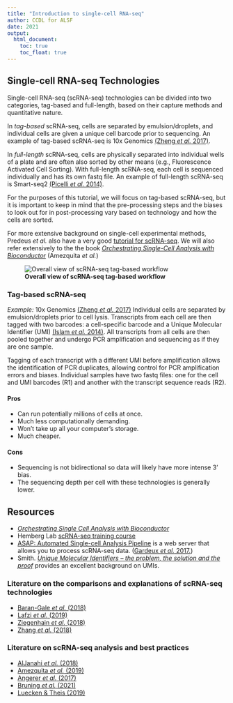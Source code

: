 ```yaml
---
title: "Introduction to single-cell RNA-seq"
author: CCDL for ALSF
date: 2021
output:
  html_document:
    toc: true
    toc_float: true
---
```


## Single-cell RNA-seq Technologies

Single-cell RNA-seq (scRNA-seq) technologies can be divided into two categories, tag-based and full-length, based on their capture methods and quantitative nature.

In *tag-based* scRNA-seq, cells are separated by emulsion/droplets, and individual cells are given a unique cell barcode prior to sequencing.
An example of tag-based scRNA-seq is 10x Genomics [(Zheng _et al._ 2017)](https://www.ncbi.nlm.nih.gov/pubmed/28091601).

In *full-length* scRNA-seq, cells are physically separated into individual wells of a plate and are often also sorted by other means (e.g., Fluorescence Activated Cell Sorting).
With full-length scRNA-seq, each cell is sequenced individually and has its own fastq file.
An example of full-length scRNA-seq is Smart-seq2 [(Picelli _et al._ 2014)](https://www.nature.com/articles/nprot.2014.006).

For the purposes of this tutorial, we will focus on tag-based scRNA-seq, but it is important to keep in mind that the pre-processing steps and the biases to look out for in post-processing vary based on technology and how the cells are sorted.

For more extensive background on single-cell experimental methods, Predeus _et al._ also have a very good [tutorial for scRNA-seq](https://www.singlecellcourse.org).
We will also refer extensively to the the book [_Orchestrating Single-Cell Analysis with Bioconductor_](https://bioconductor.org/books/release/OSCA/) (Amezquita _et al._)

![**Overall view of scRNA-seq tag-based workflow**](diagrams/roadmap_single_overview.png)

### Tag-based scRNA-seq

*Example:* 10x Genomics [(Zheng _et al._ 2017)](https://www.ncbi.nlm.nih.gov/pubmed/28091601)
Individual cells are separated by emulsion/droplets prior to cell lysis.
Transcripts from each cell are then tagged with two barcodes: a cell-specific barcode and a Unique Molecular Identifier (UMI) [(Islam _et al._ 2014)](http://www.nature.com/doifinder/10.1038/nmeth.2772).
All transcripts from all cells are then pooled together and undergo PCR amplification and sequencing as if they are one sample.

Tagging of each transcript with a different UMI before amplification allows the identification of PCR duplicates, allowing control for PCR amplification errors and biases.
Individual samples have two fastq files: one for the cell and UMI barcodes (R1) and another with the transcript sequence reads (R2).

#### Pros

- Can run potentially millions of cells at once.
- Much less computationally demanding.
- Won't take up all your computer's storage.
- Much cheaper.

#### Cons

- Sequencing is not bidirectional so data will likely have more intense 3' bias.
- The sequencing depth per cell with these technologies is generally lower.


## Resources

- [_Orchestrating Single Cell Analysis with Bioconductor_](https://bioconductor.org/books/release/OSCA/)
- Hemberg Lab [scRNA-seq training course](https://www.singlecellcourse.org/)
- [ASAP: Automated Single-cell Analysis Pipeline](https://asap.epfl.ch/) is a web server that allows you to process scRNA-seq data. ([Gardeux _et al._ 2017.](https://doi.org/10.1093/bioinformatics/btx337 ))
- Smith. [_Unique Molecular Identifiers – the problem, the solution and the proof_](https://cgatoxford.wordpress.com/2015/08/14/unique-molecular-identifiers-the-problem-the-solution-and-the-proof/) provides an excellent background on UMIs.

### Literature on the comparisons and explanations of scRNA-seq technologies

- [Baran-Gale _et al._ (2018)](https://doi.org/10.1093/bfgp/elx035)
- [Lafzi _et al._ (2019)](https://doi.org/10.1038/s41596-018-0073-y)
- [Ziegenhain _et al._ (2018)](http://dx.doi.org/10.1016/j.molcel.2017.01.023)
- [Zhang _et al._ (2018)](https://doi.org/10.1016/j.molcel.2018.10.020)

### Literature on scRNA-seq analysis and best practices

- [AlJanahi _et al._ (2018)](https://doi.org/10.1016/j.omtm.2018.07.003)
- [Amezquita _et al._ (2019)](https://www.nature.com/articles/s41592-019-0654-x)
- [Angerer _et al._ (2017)](http://dx.doi.org/10.1016/j.coisb.2017.07.004)
- [Bruning _et al._ (2021)](https://www.biorxiv.org/content/10.1101/2021.02.15.430948v2)
- [Luecken & Theis (2019)](https://doi.org/10.15252/msb.20188746)
